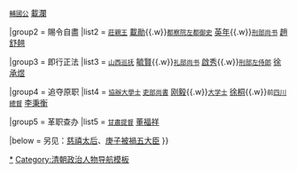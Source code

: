 {{Navbox
|name = 庚子首祸诸臣
|title = [[义和团运动|庚子事变]]首禍諸臣
|above = 《[[辛丑條約]]》[[s:辛丑條約#第二款|第二款第一项]]“懲辦傷害諸國國家及人民之首禍諸臣”
| state = {{{state<includeonly>|collapsed</includeonly>}}}

|group1 = 流放新疆
|list1 = <small>[[瑞親王|端郡王]]</small> [[载漪]]{{.w}}<small>[[奉恩辅国公|輔國公]]</small> [[載瀾]]

|group2 = 賜令自盡
|list2 = <small>[[莊親王]]</small> [[載勛]]{{.w}}<small>[[都察院]][[左都御史]]</small> [[英年]]{{.w}}<small>[[刑部尚书]]</small> [[趙舒翹]]

|group3 = 即行正法
|list3 = <small>[[山西巡抚]]</small> [[毓賢]]{{.w}}<small>[[礼部尚书]]</small> [[啟秀]]{{.w}}<small>[[刑部侍郎|刑部左侍郎]]</small> [[徐承煜]]

|group4 = 追夺原职
|list4 = <small>[[協辦大學士]] [[吏部尚書]]</small> [[刚毅]]{{.w}}<small>[[大学士]]</small> [[徐桐]]{{.w}}<small>前[[四川總督]]</small> [[李秉衡]]

|group5 = 革职查办
|list5 = <small>[[甘肅省 (清朝)|甘肅]][[提督]]</small> [[董福祥]]

|below = 另见：[[慈禧太后]]、[[庚子被禍五大臣]]
}}<noinclude>
[[Category:庚子事变人物|*]]
[[Category:清朝政治人物导航模板]]
</noinclude>